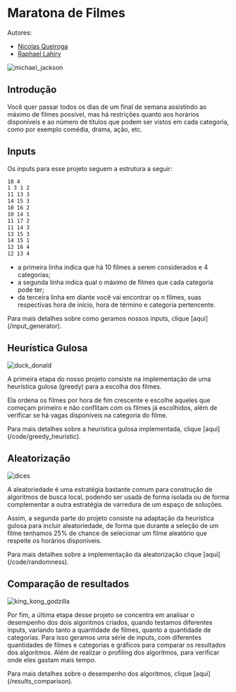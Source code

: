 
# Maratona de Filmes

Autores:
- [Nicolas Queiroga](https://github.com/NicolasQueiroga)
- [Raphael Lahiry](https://github.com/Lahiry)

![michael_jackson](michael_jackson_popcorn.gif)
 
## Introdução

Você quer passar todos os dias de um final de semana assistindo ao máximo de filmes possível, mas há restrições quanto aos horários disponíveis e ao número de títulos que podem ser vistos em cada categoria, como por exemplo comédia, drama, ação, etc.

## Inputs

Os inputs para esse projeto seguem a estrutura a seguir: 

```txt
10 4
1 3 1 2 
11 13 3
14 15 3
10 16 2
10 14 1
11 17 2
11 14 3
13 15 3
14 15 1
12 16 4
12 13 4
```

- a primeira linha indica que há 10 filmes a serem considerados e 4 categorias;
- a segunda linha indica qual o máximo de filmes que cada categoria pode ter;
- da terceira linha em diante você vai encontrar os n filmes, suas respectivas hora de início, hora de término e categoria pertencente.

<Callout emoji="📚" title="Referências">
    Para mais detalhes sobre como geramos nossos inputs, clique [aqui](/input_generator).
</Callout>

## Heurística Gulosa

![duck_donald](duck_donald_money.gif)

A primeira etapa do nosso projeto consiste na implementação de uma heurística gulosa (greedy) para a escolha dos filmes.

Ela ordena os filmes por hora de fim crescente e escolhe aqueles que começam primeiro e não conflitam com os filmes já escolhidos, além de verificar se há vagas disponíveis na categoria do filme.

<Callout emoji="📚" title="Referências">
Para mais detalhes sobre a heurística gulosa implementada, clique [aqui](/code/greedy_heuristic).
</Callout>

## Aleatorização

![dices](dices.gif)

A aleatoriedade é uma estratégia bastante comum para construção de algoritmos de busca local, podendo ser usada de forma isolada ou de forma complementar a outra estratégia de varredura de um espaço de soluções.

Assim, a segunda parte do projeto consiste na adaptação da heurística gulosa para incluir aleatoriedade, de forma que durante a seleção de um filme tenhamos 25% de chance de selecionar um filme aleatório que respeite os horários disponíveis.

<Callout emoji="📚" title="Referências">
Para mais detalhes sobre a implementação da aleatorização clique [aqui](/code/randomness).
</Callout>

## Comparação de resultados

![king_kong_godzilla](godzilla-kong.gif)

Por fim, a última etapa desse projeto se concentra em analisar o desempenho dos dois algoritmos criados, quando testamos diferentes inputs, variando tanto a quantidade de filmes, quanto a quantidade de categorias. Para isso geramos uma série de inputs, com diferentes quantidades de filmes e categorias e gráficos para comparar os resultados dos algoritmos. Além de realizar o profiling dos algoritmos, para verificar onde eles gastam mais tempo.

<Callout emoji="📚" title="Referências">
Para mais detalhes sobre o desempenho dos algoritmos, clique [aqui](/results_comparison).
</Callout>
